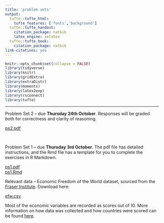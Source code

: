 ```yaml
---
title: 'problem sets'
output:
  tufte::tufte_html:
    tufte_features: ['fonts','background']
  tufte::tufte_handout:
    citation_package: natbib
    latex_engine: xelatex
  tufte::tufte_book:
    citation_package: natbib
link-citations: yes
---
```


```r
knitr::opts_chunk$set(collapse = FALSE)
library(tidyverse)
library(knitr)
library(gridExtra)
library(extraDistr)
library(moments)
library(latex2exp)
library(rsconnect)
library(tufte)
```

---

Problem Set 2 -- due **Thursday 24th October**. Responses will be graded both for correctness and clarity of reasoning.   

<a href="./ps/ps2.pdf" download>ps2.pdf</a>

\ 

Problem Set 1 -- due **Thursday 3rd October**. The pdf file has detailed instructions, and the Rmd file has a template for you to complete the exercises in R Markdown.  

<a href="./ps/ps1.pdf" download>ps1.pdf</a>  
<a href="./ps/ps1.Rmd" download>ps1.Rmd</a>  

Relevant data -- Economic Freedom of the World dataset, sourced from the <a href="https://www.fraserinstitute.org/economic-freedom/">Fraser Institute</a>. Download here:  

<a href="./data/efw.csv" download>efw.csv</a>  

Most of the economic variables are recorded as scores out of 10. More information on how data was collected and how countries were scored can be found <a href="https://www.fraserinstitute.org/economic-freedom/approach">here</a>. 
